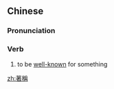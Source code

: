 {{also|著称}}
==Chinese==
{{zh-forms|s=著称}}

===Pronunciation===
{{zh-pron
|m=zhùchēng
|c=zyu3 cing1
|mn=qz:tìr-chheng/tw,xm:tù-chheng/zz:tì-chheng
|cat=v
}}

===Verb===
{{zh-verb}}

# to be [[well-known]] for something
#: {{zh-x|這裡 的 當地人 以 其 熱情 好{hào}客 而 著稱。|The locals here '''are well-known''' for their hospitality.}}

[[zh:著稱]]